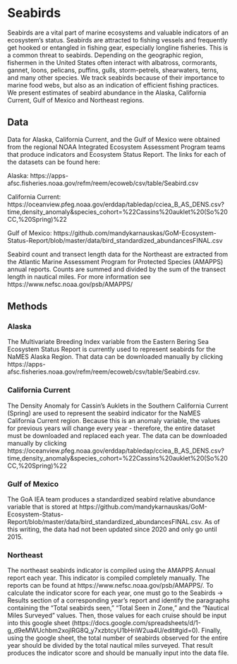 # Seabirds

Seabirds are a vital part of marine ecosystems and valuable indicators of an ecosystem’s status.  Seabirds are attracted to fishing vessels and frequently get hooked or entangled in fishing gear, especially longline fisheries. This is a common threat to seabirds. Depending on the geographic region, fishermen in the United States often interact with albatross, cormorants, gannet, loons, pelicans, puffins, gulls, storm-petrels, shearwaters, terns, and many other species. We track seabirds because of their importance to marine food webs, but also as an indication of efficient fishing practices.  We present estimates of seabird abundance in the Alaska, California Current, Gulf of Mexico and Northeast regions.

## Data

Data for Alaska, California Current, and the Gulf of Mexico were obtained from the regional NOAA Integrated Ecosystem Assessment Program teams that produce indicators and Ecosystem Status Report. The links for each of the datasets can be found here:

Alaska: https://apps-afsc.fisheries.noaa.gov/refm/reem/ecoweb/csv/table/Seabird.csv

California Current: https://oceanview.pfeg.noaa.gov/erddap/tabledap/cciea_B_AS_DENS.csv?time,density_anomaly&species_cohort=%22Cassins%20auklet%20(So%20CC,%20Spring)%22

Gulf of Mexico: https://github.com/mandykarnauskas/GoM-Ecosystem-Status-Report/blob/master/data/bird_standardized_abundancesFINAL.csv

Seabird count and transect length data for the Northeast are extracted from the Atlantic Marine Assessment Program for Protected Species (AMAPPS) annual reports. Counts are summed and divided by the sum of the transect length in nautical miles. For more information see https://www.nefsc.noaa.gov/psb/AMAPPS/

## Methods

### Alaska

The Multivariate Breeding Index variable from the Eastern Bering Sea Ecosystem Status Report is currently used to represent seabirds for the NaMES Alaska Region. That data can be downloaded manually by clicking https://apps-afsc.fisheries.noaa.gov/refm/reem/ecoweb/csv/table/Seabird.csv.

### California Current

The Density Anomaly for Cassin's Auklets in the Southern California Current (Spring) are used to represent the seabird indicator for the NaMES California Current region. Because this is an anomaly variable, the values for previous years will change every year - therefore, the entire dataset must be downloaded and replaced each year. The data can be downloaded manually by clicking https://oceanview.pfeg.noaa.gov/erddap/tabledap/cciea_B_AS_DENS.csv?time,density_anomaly&species_cohort=%22Cassins%20auklet%20(So%20CC,%20Spring)%22

### Gulf of Mexico

The GoA IEA team produces a standardized seabird relative abundance variable that is stored at https://github.com/mandykarnauskas/GoM-Ecosystem-Status-Report/blob/master/data/bird_standardized_abundancesFINAL.csv. As of this writing, the data had not been updated since 2020 and only go until 2015.

### Northeast 

The northeast seabirds indicator is compiled using the AMAPPS Annual report each year. This indicator is compiled completely manually. The reports can be found at https://www.nefsc.noaa.gov/psb/AMAPPS/. To calculate the indicator score for each year, one must go to the Seabirds -> Results section of a corresponding year's report and identify the paragraphs containing the "Total seabirds seen," "Total Seen in Zone," and the "Nautical Miles Surveyed" values. Then, those values for each cruise should be input into this google sheet (https://docs.google.com/spreadsheets/d/1-g_d9eMWUchbm2xojlRG8Q_y7xzbtcyU1bHriW2ua4U/edit#gid=0). Finally, using the google sheet, the total number of seabirds observed for the entire year should be divided by the total nautical miles surveyed. That result produces the indicator score and should be manually input into the data file.
